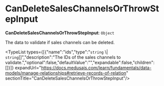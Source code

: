 
# CanDeleteSalesChannelsOrThrowStepInput

 **CanDeleteSalesChannelsOrThrowStepInput**: `Object`

The data to validate if sales channels can be deleted.

<TypeList types={[{"name":"ids","type":"`string` \\| `string`[]","description":"The IDs of the sales channels to validate.","optional":false,"defaultValue":"","expandable":false,"children":[]}]} expandUrl="https://docs.medusajs.com/learn/fundamentals/data-models/manage-relationships#retrieve-records-of-relation" sectionTitle="CanDeleteSalesChannelsOrThrowStepInput"/>
